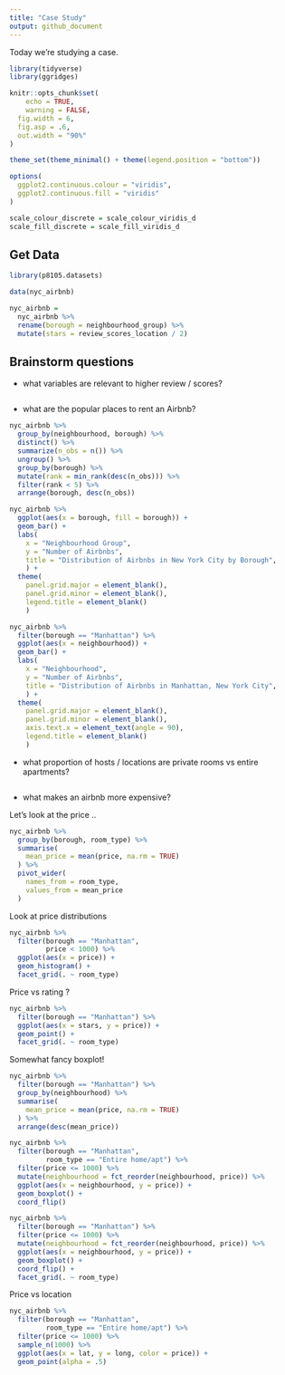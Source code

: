 ```yaml
---
title: "Case Study"
output: github_document
---
```


Today we're studying a case.

```r
library(tidyverse)
library(ggridges)

knitr::opts_chunk$set(
	echo = TRUE,
	warning = FALSE,
  fig.width = 6,
  fig.asp = .6,
  out.width = "90%"
)

theme_set(theme_minimal() + theme(legend.position = "bottom"))

options(
  ggplot2.continuous.colour = "viridis",
  ggplot2.continuous.fill = "viridis"
)

scale_colour_discrete = scale_colour_viridis_d
scale_fill_discrete = scale_fill_viridis_d
```

## Get Data

```r
library(p8105.datasets)

data(nyc_airbnb)

nyc_airbnb =
  nyc_airbnb %>% 
  rename(borough = neighbourhood_group) %>% 
  mutate(stars = review_scores_location / 2)
```



## Brainstorm questions

* what variables are relevant to higher review / scores?

```r

```

* what are the popular places to rent an Airbnb?

```r
nyc_airbnb %>%
  group_by(neighbourhood, borough) %>%
  distinct() %>%
  summarize(n_obs = n()) %>%
  ungroup() %>% 
  group_by(borough) %>% 
  mutate(rank = min_rank(desc(n_obs))) %>% 
  filter(rank < 5) %>% 
  arrange(borough, desc(n_obs))

nyc_airbnb %>% 
  ggplot(aes(x = borough, fill = borough)) +
  geom_bar() +
  labs(
    x = "Neighbourhood Group",
    y = "Number of Airbnbs",
    title = "Distribution of Airbnbs in New York City by Borough",
    ) +
  theme(
    panel.grid.major = element_blank(),
    panel.grid.minor = element_blank(),
    legend.title = element_blank()
    )

nyc_airbnb %>% 
  filter(borough == "Manhattan") %>% 
  ggplot(aes(x = neighbourhood)) +
  geom_bar() +
  labs(
    x = "Neighbourhood",
    y = "Number of Airbnbs",
    title = "Distribution of Airbnbs in Manhattan, New York City",
    ) +
  theme(
    panel.grid.major = element_blank(),
    panel.grid.minor = element_blank(),
    axis.text.x = element_text(angle = 90),
    legend.title = element_blank()
    )
```

* what proportion of hosts / locations are private rooms vs entire apartments?

```r

```

* what makes an airbnb more expensive?

Let's look at the price ..

```r
nyc_airbnb %>% 
  group_by(borough, room_type) %>% 
  summarise(
    mean_price = mean(price, na.rm = TRUE)
  ) %>% 
  pivot_wider(
    names_from = room_type,
    values_from = mean_price
  )
```

Look at price distributions

```r
nyc_airbnb %>% 
  filter(borough == "Manhattan",
         price < 1000) %>% 
  ggplot(aes(x = price)) +
  geom_histogram() +
  facet_grid(. ~ room_type)
```

Price vs rating ?

```r
nyc_airbnb %>% 
  filter(borough == "Manhattan") %>% 
  ggplot(aes(x = stars, y = price)) +
  geom_point() +
  facet_grid(. ~ room_type)
```

Somewhat fancy boxplot!

```r
nyc_airbnb %>% 
  filter(borough == "Manhattan") %>% 
  group_by(neighbourhood) %>% 
  summarise(
    mean_price = mean(price, na.rm = TRUE)
  ) %>% 
  arrange(desc(mean_price))
```

```r
nyc_airbnb %>% 
  filter(borough == "Manhattan",
         room_type == "Entire home/apt") %>% 
  filter(price <= 1000) %>% 
  mutate(neighbourhood = fct_reorder(neighbourhood, price)) %>% 
  ggplot(aes(x = neighbourhood, y = price)) +
  geom_boxplot() +
  coord_flip()

nyc_airbnb %>% 
  filter(borough == "Manhattan") %>% 
  filter(price <= 1000) %>% 
  mutate(neighbourhood = fct_reorder(neighbourhood, price)) %>% 
  ggplot(aes(x = neighbourhood, y = price)) +
  geom_boxplot() +
  coord_flip() +
  facet_grid(. ~ room_type)
```

Price vs location

```r
nyc_airbnb %>% 
  filter(borough == "Manhattan",
         room_type == "Entire home/apt") %>% 
  filter(price <= 1000) %>% 
  sample_n(1000) %>% 
  ggplot(aes(x = lat, y = long, color = price)) +
  geom_point(alpha = .5)
```

